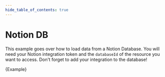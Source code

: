 ```yaml
---
hide_table_of_contents: true
---
```


# Notion DB

This example goes over how to load data from a Notion Database.
You will need your Notion integration token and the `databaseId` of the resource you want to access.
Don't forget to add your integration to the database!


<CodeBlock language="typescript">{Example}</CodeBlock>
